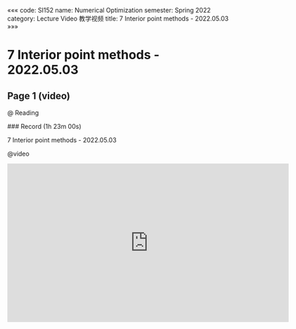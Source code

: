 «««
code: SI152
name: Numerical Optimization
semester: Spring 2022
category: Lecture Video 教学视频
title: 7 Interior point methods - 2022.05.03
»»»

# 7 Interior point methods - 2022.05.03

## Page 1 (video)

@ Reading

<div class="markdown-body">
### Record (1h 23m 00s)

7 Interior point methods - 2022.05.03
</div>

@video

<iframe src="https://sbbrisk.com/e/o3sn9ar4gp9x.html" frameborder=0 marginwidth=0 marginheight=0 scrolling=no width=640 height=360 allowfullscreen></iframe>
